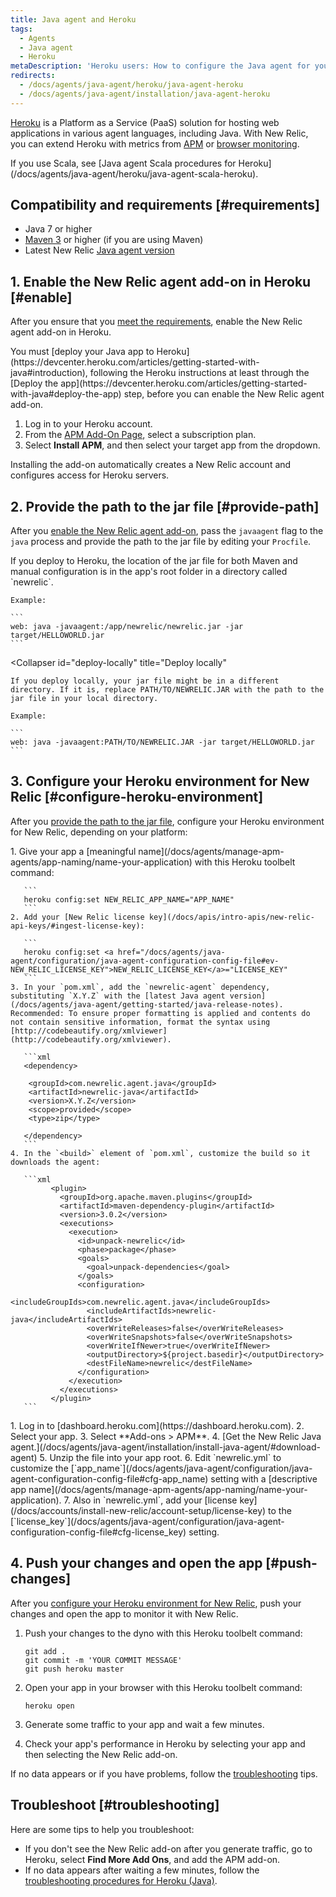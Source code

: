 ```yaml
---
title: Java agent and Heroku
tags:
  - Agents
  - Java agent
  - Heroku
metaDescription: 'Heroku users: How to configure the Java agent for your New Relic add-on.'
redirects:
  - /docs/agents/java-agent/heroku/java-agent-heroku
  - /docs/agents/java-agent/installation/java-agent-heroku
---
```


[Heroku](https://devcenter.heroku.com/articles/newrelic) is a Platform as a Service (PaaS) solution for hosting web applications in various agent languages, including Java. With New Relic, you can extend Heroku with metrics from [APM](/docs/apm/new-relic-apm) or [browser monitoring](/docs/browser/new-relic-browser).

<Callout variant="tip">
  If you use Scala, see [Java agent Scala procedures for Heroku](/docs/agents/java-agent/heroku/java-agent-scala-heroku).
</Callout>

## Compatibility and requirements [#requirements]

* Java 7 or higher
* [Maven 3](http://maven.apache.org/download.cgi) or higher (if you are using Maven)
* Latest New Relic [Java agent version](/docs/release-notes/agent-release-notes/java-release-notes)

## 1. Enable the New Relic agent add-on in Heroku [#enable]

After you ensure that you [meet the requirements](#requirements), enable the New Relic agent add-on in Heroku.

<Callout variant="caution">
  You must [deploy your Java app to Heroku](https://devcenter.heroku.com/articles/getting-started-with-java#introduction), following the Heroku instructions at least through the [Deploy the app](https://devcenter.heroku.com/articles/getting-started-with-java#deploy-the-app) step, before you can enable the New Relic agent add-on.
</Callout>

1. Log in to your Heroku account.
2. From the [APM Add-On Page](https://elements.heroku.com/addons/newrelic#pricing), select a subscription plan.
3. Select **Install APM**, and then select your target app from the dropdown.

Installing the add-on automatically creates a New Relic account and configures access for Heroku servers.

## 2. Provide the path to the jar file [#provide-path]

After you [enable the New Relic agent add-on](#enable), pass the `javaagent` flag to the `java` process and provide the path to the jar file by editing your `Procfile`.

<CollapserGroup>
  <Collapser
    id="deploy-heroku"
    title="Deploy to Heroku"
  >
    If you deploy to Heroku, the location of the jar file for both Maven and manual configuration is in the app's root folder in a directory called `newrelic`.

    Example:

    ```
    web: java -javaagent:/app/newrelic/newrelic.jar -jar target/HELLOWORLD.jar
    ```
  </Collapser>

  <Collapser
    id="deploy-locally"
    title="Deploy locally"
  >
    If you deploy locally, your jar file might be in a different directory. If it is, replace PATH/TO/NEWRELIC.JAR with the path to the jar file in your local directory.

    Example:

    ```
    web: java -javaagent:PATH/TO/NEWRELIC.JAR -jar target/HELLOWORLD.jar
    ```
  </Collapser>
</CollapserGroup>

## 3. Configure your Heroku environment for New Relic [#configure-heroku-environment]

After you [provide the path to the jar file](#provide-path), configure your Heroku environment for New Relic, depending on your platform:

<CollapserGroup>
  <Collapser
    id="maven-config"
    title="Maven configuration"
  >
    1. Give your app a [meaningful name](/docs/agents/manage-apm-agents/app-naming/name-your-application) with this Heroku toolbelt command:

       ```
       heroku config:set NEW_RELIC_APP_NAME="APP_NAME"
       ```
    2. Add your [New Relic license key](/docs/apis/intro-apis/new-relic-api-keys/#ingest-license-key):

       ```
       heroku config:set <a href="/docs/agents/java-agent/configuration/java-agent-configuration-config-file#ev-NEW_RELIC_LICENSE_KEY">NEW_RELIC_LICENSE_KEY</a>="LICENSE_KEY"
       ```
    3. In your `pom.xml`, add the `newrelic-agent` dependency, substituting `X.Y.Z` with the [latest Java agent version](/docs/agents/java-agent/getting-started/java-release-notes). Recommended: To ensure proper formatting is applied and contents do not contain sensitive information, format the syntax using [http://codebeautify.org/xmlviewer](http://codebeautify.org/xmlviewer).

       ```xml
       <dependency> 

        <groupId>com.newrelic.agent.java</groupId>
        <artifactId>newrelic-java</artifactId>
        <version>X.Y.Z</version>
        <scope>provided</scope>
        <type>zip</type>

       </dependency>
       ```
    4. In the `<build>` element of `pom.xml`, customize the build so it downloads the agent:

       ```xml
             <plugin>
               <groupId>org.apache.maven.plugins</groupId>
               <artifactId>maven-dependency-plugin</artifactId>
               <version>3.0.2</version>
               <executions>
                 <execution>
                   <id>unpack-newrelic</id>
                   <phase>package</phase>
                   <goals>
                     <goal>unpack-dependencies</goal>
                   </goals>
                   <configuration>
                     <includeGroupIds>com.newrelic.agent.java</includeGroupIds>
                     <includeArtifactIds>newrelic-java</includeArtifactIds>
                     <overWriteReleases>false</overWriteReleases>
                     <overWriteSnapshots>false</overWriteSnapshots>
                     <overWriteIfNewer>true</overWriteIfNewer>
                     <outputDirectory>${project.basedir}</outputDirectory>
                     <destFileName>newrelic</destFileName>
                   </configuration>
                 </execution>
               </executions>
             </plugin>
       ```
  </Collapser>

  <Collapser title="Manual configuration">
    1. Log in to [dashboard.heroku.com](https://dashboard.heroku.com).
    2. Select your app.
    3. Select **Add-ons > APM**.
    4. [Get the New Relic Java agent.](/docs/agents/java-agent/installation/install-java-agent/#download-agent)
    5. Unzip the file into your app root.
    6. Edit `newrelic.yml` to customize the [`app_name`](/docs/agents/java-agent/configuration/java-agent-configuration-config-file#cfg-app_name) setting with a [descriptive app name](/docs/agents/manage-apm-agents/app-naming/name-your-application).
    7. Also in `newrelic.yml`, add your [license key](/docs/accounts/install-new-relic/account-setup/license-key) to the [`license_key`](/docs/agents/java-agent/configuration/java-agent-configuration-config-file#cfg-license_key) setting.
  </Collapser>
</CollapserGroup>

## 4. Push your changes and open the app [#push-changes]

After you [configure your Heroku environment for New Relic](#configure-heroku-environment), push your changes and open the app to monitor it with New Relic.

1. Push your changes to the dyno with this Heroku toolbelt command:

   ```
   git add .
   git commit -m 'YOUR COMMIT MESSAGE'
   git push heroku master
   ```
2. Open your app in your browser with this Heroku toolbelt command:

   ```
   heroku open
   ```
3. Generate some traffic to your app and wait a few minutes.
4. Check your app's performance in Heroku by selecting your app and then selecting the New Relic add-on.

If no data appears or if you have problems, follow the [troubleshooting](#troubleshooting) tips.

## Troubleshoot [#troubleshooting]

Here are some tips to help you troubleshoot:

* If you don't see the New Relic add-on after you generate traffic, go to Heroku, select **Find More Add Ons**, and add the APM add-on.
* If no data appears after waiting a few minutes, follow the [troubleshooting procedures for Heroku (Java)](/docs/agents/java-agent/heroku/no-data-appears-heroku-java).

